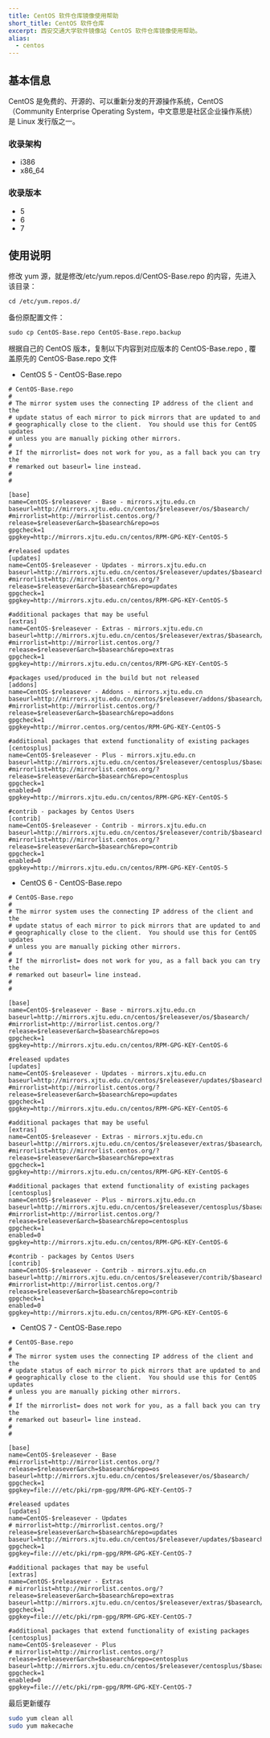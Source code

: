 ```yaml
---
title: CentOS 软件仓库镜像使用帮助
short_title: CentOS 软件仓库
excerpt: 西安交通大学软件镜像站 CentOS 软件仓库镜像使用帮助。
alias:
  - centos
---
```


## 基本信息

CentOS 是免费的、开源的、可以重新分发的开源操作系统，CentOS（Community Enterprise Operating System，中文意思是社区企业操作系统）是 Linux 发行版之一。

### 收录架构

- i386
- x86_64

### 收录版本

- 5
- 6
- 7

## 使用说明

修改 yum 源，就是修改/etc/yum.repos.d/CentOS-Base.repo 的内容，先进入该目录：

```shell
cd /etc/yum.repos.d/
```

备份原配置文件：

```shell
sudo cp CentOS-Base.repo CentOS-Base.repo.backup
```

根据自己的 CentOS 版本，复制以下内容到对应版本的 CentOS-Base.repo , 覆盖原先的 CentOS-Base.repo 文件

- CentOS 5 - CentOS-Base.repo

```text
# CentOS-Base.repo
#
# The mirror system uses the connecting IP address of the client and the
# update status of each mirror to pick mirrors that are updated to and
# geographically close to the client.  You should use this for CentOS updates
# unless you are manually picking other mirrors.
#
# If the mirrorlist= does not work for you, as a fall back you can try the
# remarked out baseurl= line instead.
#
#

[base]
name=CentOS-$releasever - Base - mirrors.xjtu.edu.cn
baseurl=http://mirrors.xjtu.edu.cn/centos/$releasever/os/$basearch/
#mirrorlist=http://mirrorlist.centos.org/?release=$releasever&arch=$basearch&repo=os
gpgcheck=1
gpgkey=http://mirrors.xjtu.edu.cn/centos/RPM-GPG-KEY-CentOS-5

#released updates
[updates]
name=CentOS-$releasever - Updates - mirrors.xjtu.edu.cn
baseurl=http://mirrors.xjtu.edu.cn/centos/$releasever/updates/$basearch/
#mirrorlist=http://mirrorlist.centos.org/?release=$releasever&arch=$basearch&repo=updates
gpgcheck=1
gpgkey=http://mirrors.xjtu.edu.cn/centos/RPM-GPG-KEY-CentOS-5

#additional packages that may be useful
[extras]
name=CentOS-$releasever - Extras - mirrors.xjtu.edu.cn
baseurl=http://mirrors.xjtu.edu.cn/centos/$releasever/extras/$basearch/
#mirrorlist=http://mirrorlist.centos.org/?release=$releasever&arch=$basearch&repo=extras
gpgcheck=1
gpgkey=http://mirrors.xjtu.edu.cn/centos/RPM-GPG-KEY-CentOS-5

#packages used/produced in the build but not released
[addons]
name=CentOS-$releasever - Addons - mirrors.xjtu.edu.cn
baseurl=http://mirrors.xjtu.edu.cn/centos/$releasever/addons/$basearch/
#mirrorlist=http://mirrorlist.centos.org/?release=$releasever&arch=$basearch&repo=addons
gpgcheck=1
gpgkey=http://mirror.centos.org/centos/RPM-GPG-KEY-CentOS-5

#additional packages that extend functionality of existing packages
[centosplus]
name=CentOS-$releasever - Plus - mirrors.xjtu.edu.cn
baseurl=http://mirrors.xjtu.edu.cn/centos/$releasever/centosplus/$basearch/
#mirrorlist=http://mirrorlist.centos.org/?release=$releasever&arch=$basearch&repo=centosplus
gpgcheck=1
enabled=0
gpgkey=http://mirrors.xjtu.edu.cn/centos/RPM-GPG-KEY-CentOS-5

#contrib - packages by Centos Users
[contrib]
name=CentOS-$releasever - Contrib - mirrors.xjtu.edu.cn
baseurl=http://mirrors.xjtu.edu.cn/centos/$releasever/contrib/$basearch/
#mirrorlist=http://mirrorlist.centos.org/?release=$releasever&arch=$basearch&repo=contrib
gpgcheck=1
enabled=0
gpgkey=http://mirrors.xjtu.edu.cn/centos/RPM-GPG-KEY-CentOS-5
```

- CentOS 6 - CentOS-Base.repo

```text
# CentOS-Base.repo
#
# The mirror system uses the connecting IP address of the client and the
# update status of each mirror to pick mirrors that are updated to and
# geographically close to the client.  You should use this for CentOS updates
# unless you are manually picking other mirrors.
#
# If the mirrorlist= does not work for you, as a fall back you can try the
# remarked out baseurl= line instead.
#
#

[base]
name=CentOS-$releasever - Base - mirrors.xjtu.edu.cn
baseurl=http://mirrors.xjtu.edu.cn/centos/$releasever/os/$basearch/
#mirrorlist=http://mirrorlist.centos.org/?release=$releasever&arch=$basearch&repo=os
gpgcheck=1
gpgkey=http://mirrors.xjtu.edu.cn/centos/RPM-GPG-KEY-CentOS-6

#released updates
[updates]
name=CentOS-$releasever - Updates - mirrors.xjtu.edu.cn
baseurl=http://mirrors.xjtu.edu.cn/centos/$releasever/updates/$basearch/
#mirrorlist=http://mirrorlist.centos.org/?release=$releasever&arch=$basearch&repo=updates
gpgcheck=1
gpgkey=http://mirrors.xjtu.edu.cn/centos/RPM-GPG-KEY-CentOS-6

#additional packages that may be useful
[extras]
name=CentOS-$releasever - Extras - mirrors.xjtu.edu.cn
baseurl=http://mirrors.xjtu.edu.cn/centos/$releasever/extras/$basearch/
#mirrorlist=http://mirrorlist.centos.org/?release=$releasever&arch=$basearch&repo=extras
gpgcheck=1
gpgkey=http://mirrors.xjtu.edu.cn/centos/RPM-GPG-KEY-CentOS-6

#additional packages that extend functionality of existing packages
[centosplus]
name=CentOS-$releasever - Plus - mirrors.xjtu.edu.cn
baseurl=http://mirrors.xjtu.edu.cn/centos/$releasever/centosplus/$basearch/
#mirrorlist=http://mirrorlist.centos.org/?release=$releasever&arch=$basearch&repo=centosplus
gpgcheck=1
enabled=0
gpgkey=http://mirrors.xjtu.edu.cn/centos/RPM-GPG-KEY-CentOS-6

#contrib - packages by Centos Users
[contrib]
name=CentOS-$releasever - Contrib - mirrors.xjtu.edu.cn
baseurl=http://mirrors.xjtu.edu.cn/centos/$releasever/contrib/$basearch/
#mirrorlist=http://mirrorlist.centos.org/?release=$releasever&arch=$basearch&repo=contrib
gpgcheck=1
enabled=0
gpgkey=http://mirrors.xjtu.edu.cn/centos/RPM-GPG-KEY-CentOS-6
```

- CentOS 7 - CentOS-Base.repo

```text
# CentOS-Base.repo
#
# The mirror system uses the connecting IP address of the client and the
# update status of each mirror to pick mirrors that are updated to and
# geographically close to the client.  You should use this for CentOS updates
# unless you are manually picking other mirrors.
#
# If the mirrorlist= does not work for you, as a fall back you can try the
# remarked out baseurl= line instead.
#
#

[base]
name=CentOS-$releasever - Base
#mirrorlist=http://mirrorlist.centos.org/?release=$releasever&arch=$basearch&repo=os
baseurl=http://mirrors.xjtu.edu.cn/centos/$releasever/os/$basearch/
gpgcheck=1
gpgkey=file:///etc/pki/rpm-gpg/RPM-GPG-KEY-CentOS-7

#released updates
[updates]
name=CentOS-$releasever - Updates
# mirrorlist=http://mirrorlist.centos.org/?release=$releasever&arch=$basearch&repo=updates
baseurl=http://mirrors.xjtu.edu.cn/centos/$releasever/updates/$basearch/
gpgcheck=1
gpgkey=file:///etc/pki/rpm-gpg/RPM-GPG-KEY-CentOS-7

#additional packages that may be useful
[extras]
name=CentOS-$releasever - Extras
# mirrorlist=http://mirrorlist.centos.org/?release=$releasever&arch=$basearch&repo=extras
baseurl=http://mirrors.xjtu.edu.cn/centos/$releasever/extras/$basearch/
gpgcheck=1
gpgkey=file:///etc/pki/rpm-gpg/RPM-GPG-KEY-CentOS-7

#additional packages that extend functionality of existing packages
[centosplus]
name=CentOS-$releasever - Plus
# mirrorlist=http://mirrorlist.centos.org/?release=$releasever&arch=$basearch&repo=centosplus
baseurl=http://mirrors.xjtu.edu.cn/centos/$releasever/centosplus/$basearch/
gpgcheck=1
enabled=0
gpgkey=file:///etc/pki/rpm-gpg/RPM-GPG-KEY-CentOS-7
```

最后更新缓存

```bash
sudo yum clean all
sudo yum makecache
```
